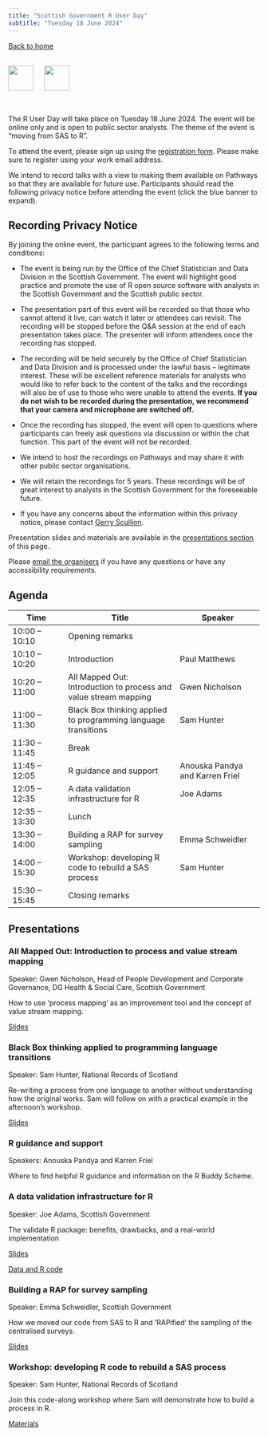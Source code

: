 ```yaml
---
title: "Scottish Government R User Day"
subtitle: "Tuesday 18 June 2024"
---
```


[Back to home](../)

<br>
[![](../images/SG-logo.jpg){height=50 fig-alt="Scottish Government"}](https://www.gov.scot/) &emsp; [![](../images/Rlogo.svg){height=50 fig-alt="R Project"}](https://www.r-project.org/)

<br>

The R User Day will take place on Tuesday 18 June 2024. The event will be online only and is open to public sector analysts. The theme of the event is "moving from SAS to R".

To attend the event, please sign up using the [registration form](https://events.teams.microsoft.com/event/18cb43be-0536-47f5-95ba-9646f4b55342@0ef77447-1083-4dec-b89f-27c765076840). Please make sure to register using your work email address. 

We intend to record talks with a view to making them available on Pathways so that they are available for future use. Participants should read the following privacy notice before attending the event (click the blue banner to expand). 

::: {.callout-note collapse="true"}
## Recording Privacy Notice

By joining the online event, the participant agrees to the following terms and conditions:

* The event is being run by the Office of the Chief Statistician and Data Division in the Scottish Government. The event will highlight good practice and promote the use of R open source software with analysts in the Scottish Government and the Scottish public sector.

* The presentation part of this event will be recorded so that those who cannot attend it live, can watch it later or attendees can revisit. The recording will be stopped before the Q&A session at the end of each presentation takes place. The presenter will inform attendees once the recording has stopped.

* The recording will be held securely by the Office of Chief Statistician and Data Division and is processed under the lawful basis – legitimate interest. These will be excellent reference materials for analysts who would like to refer back to the content of the talks and the recordings will also be of use to those who were unable to attend the events. **If you do not wish to be recorded during the presentation, we recommend that your camera and microphone are switched off.**

* Once the recording has stopped, the event will open to questions where participants can freely ask questions via discussion or within the chat function. This part of the event will not be recorded.

* We intend to host the recordings on Pathways and may share it with other public sector organisations.

* We will retain the recordings for 5 years. These recordings will be of great interest to  analysts in the Scottish Government for the foreseeable future.

* If you have any concerns about the information within this privacy notice, please contact [Gerry Scullion](mailto:gerard.scullion@gov.scot).
:::

Presentation slides and materials are available in the [presentations section](#presentations) of this page.

Please [email the organisers](mailto:Fergus.Christie@gov.scot;Gerard.Scullion@gov.scot;Calli.Dougall@gov.scot;anouska.pandya@gov.scot?subject=R%20User%20Day) if you have any questions or have any accessibility requirements.


## Agenda

| Time | Title | Speaker |
| -- | ---- | --- |
| 10:00 – 10:10 | Opening remarks | |
| 10:10 – 10:20 | Introduction | Paul Matthews |
| 10:20 – 11:00 | All Mapped Out: Introduction to process and value stream mapping | Gwen Nicholson |
| 11:00 – 11:30 | Black Box thinking applied to programming language transitions | Sam Hunter |
| 11:30 – 11:45 | Break | |
| 11:45 – 12:05 | R guidance and support | Anouska Pandya and Karren Friel |
| 12:05 – 12:35 | A data validation infrastructure for R | Joe Adams |
| 12:35 – 13:30 | Lunch | |
| 13:30 – 14:00 | Building a RAP for survey sampling | Emma Schweidler |
| 14:00 – 15:30 | Workshop: developing R code to rebuild a SAS process | Sam Hunter |
| 15:30 – 15:45 | Closing remarks | |


## Presentations

### All Mapped Out: Introduction to process and value stream mapping

Speaker: Gwen Nicholson, Head of People Development and Corporate Governance, DG Health & Social Care, Scottish Government

How to use ‘process mapping’ as an improvement tool and the concept of value stream mapping. 

[Slides](https://github.com/scotgovanalysis/R-user-day-talks/raw/main/2024-06-18/slides/gwen-nicholson-process-mapping.pptx){.download}


### Black Box thinking applied to programming language transitions

Speaker: Sam Hunter, National Records of Scotland

Re-writing a process from one language to another without understanding how the original works. Sam will follow on with a practical example in the afternoon's workshop.

[Slides](https://github.com/scotgovanalysis/R-user-day-talks/raw/main/2024-06-18/slides/sam-hunter-black-box-theory.pptx){.download}


### R guidance and support

Speakers: Anouska Pandya and Karren Friel

Where to find helpful R guidance and information on the R Buddy Scheme. 


### A data validation infrastructure for R

Speaker: Joe Adams, Scottish Government

The validate R package: benefits, drawbacks, and a real-world implementation

[Slides](https://github.com/scotgovanalysis/R-user-day-talks/raw/main/2024-06-18/slides/joe-adams-data-validation-infrastructure.pptx){.download}

[Data and R code](https://github.com/scotgovanalysis/R-user-day-talks/raw/main/2024-06-18/data-validation-infrastructure-files){.external target="_blank"}


### Building a RAP for survey sampling

Speaker: Emma Schweidler, Scottish Government

How we moved our code from SAS to R and 'RAPified' the sampling of the centralised surveys. 

[Slides](https://github.com/scotgovanalysis/R-user-day-talks/raw/main/2024-06-18/slides/emma-schweidler-RAP-for-survey-sampling.pptx){.download}


### Workshop: developing R code to rebuild a SAS process

Speaker: Sam Hunter, National Records of Scotland

Join this code-along workshop where Sam will demonstrate how to build a process in R. 

[Materials](https://github.com/scotgovanalysis/R-user-day-talks/raw/main/2024-06-18/workshop){.external target="_blank"}



